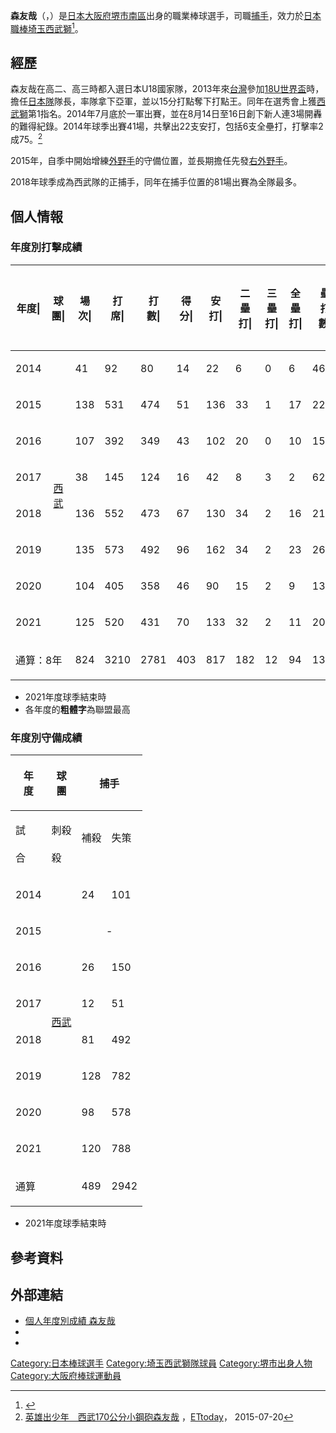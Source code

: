 {{blpsources|time=2015-04-19T16:22:36+00:00}}
{{Infobox NPB player|
|name=森友哉|
|image=Tomoya Mori.jpg|
|width=300|
|position=捕手|
|team=埼玉西武獅|
|number=10|
|bats=左|
|throws=右|
|birthdate={{birth_date_and_age|1995|8|8|mf=y}}|
|birthplace={{JPN}}[[大阪府|大阪府]][[堺市|堺市]][[南區_(堺市)|南區]]|
|debutdate=7月30日
|debutyear=2014年
|debutteam=埼玉西武獅
|statyear=2021年球季
|stat1label=打擊率
|stat1value=0.294
|stat2label=全壘打
|stat2value=94
|stat3label=打點
|stat3value=411
|stat4label=盜壘
|stat4value=23
|teams=<nowiki></nowiki>
*[[大阪桐蔭中學校及高等學校|大阪桐蔭高等學校]]
*[[埼玉西武獅|埼玉西武獅]]（2014年－） 
}}
{{MedalTableTop}}
{{MedalSport|男子[[棒球|棒球]]}}
{{MedalCountry|{{JPN}}}}
{{MedalCompetition|[[U-18世界盃棒球賽|U-18世界盃棒球賽]]}}
{{MedalSilver|[[2013年18U世界盃棒球賽|2013年 台中]]|隊際}}
{{MedalBottom}}

'''森友哉'''（{{jpn|j=森 友哉|hg=もり ともや|rm=Mori Tomoya}}，{{bd|1995年|8月8日||catIdx=Mori, Tomoya}}）是[[日本|日本]][[大阪府|大阪府]][[堺市|堺市]][[南區_(堺市)|南區]]出身的職業棒球選手，司職[[捕手|捕手]]，效力於[[日本職棒|日本職棒]][[埼玉西武獅|埼玉西武獅]]<ref>{{cite web|url=https://www.nikkansports.com/baseball/professional/draft/2013/news/f-bb-tp0-20131128-1224376.html|title=ドラ１森友、西武と契約金１億円で合意|publisher=日刊體育|date=2013-11-28|access-date=2020-11-12|archive-date=2019-11-23|archive-url=https://web.archive.org/web/20191123082053/https://www.nikkansports.com/baseball/professional/draft/2013/news/f-bb-tp0-20131128-1224376.html|dead-url=no}}</ref>。

==經歷==
森友哉在高二、高三時都入選日本U18國家隊，2013年來[[台灣|台灣]]參加[[2013年18U世界盃棒球賽|18U世界盃]]時，擔任[[日本棒球代表隊|日本隊]]隊長，率隊拿下亞軍，並以15分打點奪下打點王。同年在選秀會上獲[[西武獅|西武獅]]第1指名。2014年7月底於一軍出賽，並在8月14日至16日創下新人連3場開轟的難得紀錄。2014年球季出賽41場，共擊出22支安打，包括6支全壘打，打擊率2成75。<ref>[http://sports.ettoday.net/news/537484 英雄出少年　西武170公分小鋼砲森友哉] {{Wayback|url=http://sports.ettoday.net/news/537484 |date=20160407055823 }}，[[ETtoday|ETtoday]]， 2015-07-20</ref>

2015年，自季中開始增練[[外野手|外野手]]的守備位置，並長期擔任先發[[右外野手|右外野手]]。

2018年球季成為西武隊的正捕手，同年在捕手位置的81場出賽為全隊最多。

== 個人情報 ==
=== 年度別打擊成績 ===
{| class="wikitable" style="text-align:right; font-size:small"
|-bgcolor="#efefef"
!年度|!!球團|!!場次|!!打<br>席|!!打<br>數|!!得分|!!安打|!!二<br>壘<br>打|!!三<br>壘<br>打|!!全<br>壘<br>打|!!壘<br>打<br>數|!!打點|!!盜壘|!!盜<br>壘<br>失<br>敗|!!犧打|!!犧飛|!!保送|!!敬遠|!!觸身|!!三振|!!雙殺|!!打<br>擊<br>率|!!上<br>壘<br>率|!!長<br>打<br>率|!!OPS
|-
|style="text-align: center;"|2014
|rowspan="8" style="text-align: center;"|[[埼玉西武獅|西武]]
|41||92||80||14||22||6||0||6||46||15||0||0||0||0||12||0||0||22||1||.275||.370||.575||.945
|-
|style="text-align: center;"|2015
|138||531||474||51||136||33||1||17||222||68||0||4||0||3||44||3||9||143||5||.287||.357||.468||.825
|-
|style="text-align: center;"|2016
|107||392||349||43||102||20||0||10||152||46||1||1||0||1||42||0||0||96||3||.292||.367||.436||.803
|-
|style="text-align: center;"|2017
|38||145||124||16||42||8||3||2||62||18||3||1||0||0||21||0||0||24||4||.339||.434||.500||.934
|-
|style="text-align: center;"|2018
|136||552||473||67||130||34||2||16||216||80||7||2||0||7||70||2||2||105||3||.275||.366||.457||.823
|-
|style="text-align: center;"|2019
|135||573||492||96||162||34||2||23||269||105||3||2||1||6||72||3||2||89||9||'''.329'''||.413||.547||'''.959'''
|-
|style="text-align:center;"|2020
|104||405||358||46||90||15||2||9||136||38||4||2||2||4||38||0||3||67||7||.251||.325||.380||.705
|-
|style="text-align:center;"|2021
|125||520||431||70||133||32||2||11||202||41||5||2||1||3||79||3||6||65||4||.309||.420||.469||.889
|-
!colspan="2"|通算：8年
|824||3210||2781||403||817||182||12||94||1305||411||23||14||4||24||278||11||22||611||36||.294||.380||.469||.849
|}
* 2021年度球季結束時
* 各年度的'''粗體字'''為聯盟最高

=== 年度別守備成績 ===
{| class="wikitable" style="text-align: right; font-size: small;"
!rowspan="2"|年<br />度!!rowspan="2"|球<br />團!!colspan="11"|捕手!!colspan="6"|外野
|-style="line-height:1.25em; text-align:center;"
!試<br /><br />合!!刺殺<br /><br />殺!!補殺<br /><br />!!失策<br /><br />!!併殺<br /><br />!!守備率<br />備<br />率!!捕逸<br /><br />!!企<br />圖<br />数!!許<br />盗<br />壘!!盗壘<br /><br />!!盗壘阻止率<br />止<br />率!!試<br /><br />合!!刺<br /><br />殺!!補<br /><br />殺!!失<br /><br />策!!併<br /><br />殺!!守<br />備<br />率
|-
|style="text-align: center;"|2014
|rowspan="8" style="text-align: center; white-space:nowrap;"|[[埼玉西武獅|西武]]
|24||101||17||1||2||.992||3||18||13||5||.278||colspan="6" style="text-align:center;"|-
|-
|style="text-align: center;"|2015
|colspan="11" style="text-align:center;"|-||23||28||2||1||0||.968
|-
|style="text-align: center;"|2016
|26||150||23||3||5||.983||1||25||16||9||.360||49||69||0||3||0||.958
|-
|style="text-align: center;"|2017
|12||51||5||1||0||.982||1||9||7||2||.222||colspan="6" style="text-align:center;"|-
|-
|style="text-align: center;"|2018
|81||492||72||5||4||.991||5||51||32||19||.373||colspan="6" style="text-align:center;"|-
|-
|style="text-align: center;"|2019
|128||782||89||'''9'''||7||.990||'''12'''||'''106'''||'''76'''||'''30'''||.283||colspan="6" style="text-align:center;"|-
|-
|style="text-align:center;"|2020
|98||578||79||7||11||.989||7||'''93'''||'''64'''||'''29'''||.312||colspan="6" style="text-align:center;"|-
|-
|style="text-align:center;"|2021
|120||788||79||6||9||.993||3||'''84'''||61||23||.274||colspan="6" style="text-align:center;"|-
|-
!colspan="2"|通算
|489||2942||364||32||38||.990||32||386||269||117||.303||colspan="6" style="text-align:center;"|-
|}
* 2021年度球季結束時

==參考資料==
{{Reflist}}

== 外部連結 ==
* [http://bis.npb.or.jp/players/91495139.html 個人年度別成績 森友哉] {{Wayback|url=http://bis.npb.or.jp/players/91495139.html |date=20151114205509 }} {{ja icon}}
* {{Baseballstats|brm=mori--000tom}}
* {{台灣棒球維基館}}

{{DEFAULTSORT:Mori, Tomoya}}
{{西武球員名單}}
{{太平洋聯盟最有價值球員}}
{{太平洋聯盟首位打者}}
{{太平洋聯盟最佳九人 (捕手)}}
{{日本職棒全明星賽最有價值球員}}
[[Category:日本棒球選手|Category:日本棒球選手]]
[[Category:埼玉西武獅隊球員|Category:埼玉西武獅隊球員]]
[[Category:堺市出身人物|Category:堺市出身人物]]
[[Category:大阪府棒球運動員|Category:大阪府棒球運動員]]